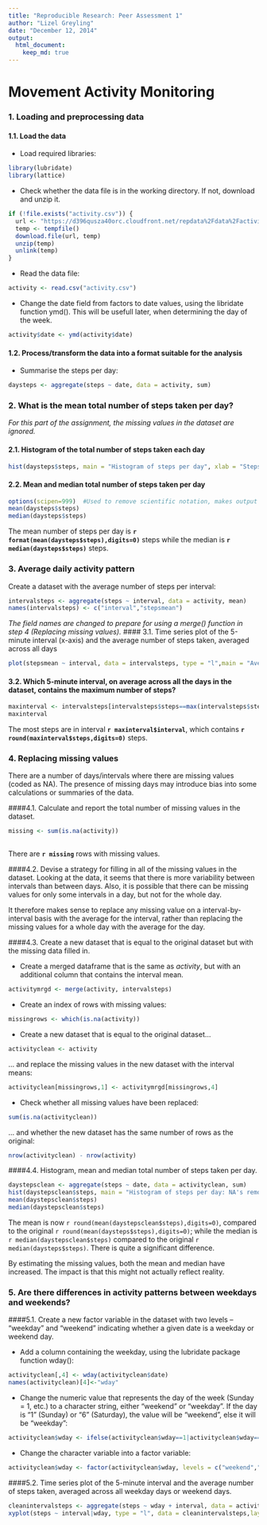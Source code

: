 ```yaml
---
title: "Reproducible Research: Peer Assessment 1"
author: "Lizel Greyling"
date: "December 12, 2014"
output: 
  html_document:
    keep_md: true
---    
```


Movement Activity Monitoring
============================  

### 1. Loading and preprocessing data 

#### 1.1. Load the data 

* Load required libraries:
```r
library(lubridate)
library(lattice)
```

* Check whether the data file is in the working directory. If not, download and unzip it.
```r
if (!file.exists("activity.csv")) {
  url <- "https://d396qusza40orc.cloudfront.net/repdata%2Fdata%2Factivity.zip"
  temp <- tempfile()
  download.file(url, temp)
  unzip(temp)
  unlink(temp)
}
```
* Read the data file:
```r
activity <- read.csv("activity.csv")
```
* Change the date field from factors to date values, using the libridate function ymd(). This will be usefull later, when determining the day of the week. 
```r
activity$date <- ymd(activity$date)
```
#### 1.2. Process/transform the data into a format suitable for the analysis 

* Summarise the steps per day:
```r
daysteps <- aggregate(steps ~ date, data = activity, sum)

```

### 2. What is the mean total number of steps taken per day?   
  
*For this part of the assignment, the missing values in the dataset are ignored.*

#### 2.1. Histogram of the total number of steps taken each day 
```r
hist(daysteps$steps, main = "Histogram of steps per day", xlab = "Steps per day")
```  
  
#### 2.2. Mean and median total number of steps taken per day 

```r
options(scipen=999)  #Used to remove scientific notation, makes output look nicer.
mean(daysteps$steps)
median(daysteps$steps)
```
The mean number of steps per day is **`r format(mean(daysteps$steps),digits=0)`** steps while the median is **`r median(daysteps$steps)`** steps.   

### 3. Average daily activity pattern  
Create a dataset with the average number of steps per interval:  
```r
intervalsteps <- aggregate(steps ~ interval, data = activity, mean)
names(intervalsteps) <- c("interval","stepsmean")  
```  
*The field names are changed to prepare for using a merge() function in step 4 (Replacing missing values).*
#### 3.1. Time series plot of the 5-minute interval (x-axis) and the average number of steps taken, averaged across all days 
```r
plot(stepsmean ~ interval, data = intervalsteps, type = "l",main = "Average steps per interval", xlab = "Interval", ylab="Average steps")
```

#### 3.2. Which 5-minute interval, on average across all the days in the dataset, contains the maximum number of steps?
```r
maxinterval <- intervalsteps[intervalsteps$steps==max(intervalsteps$steps),]
maxinterval
```
The most steps are in interval **`r maxinterval$interval`**, which contains **`r round(maxinterval$steps,digits=0)`** steps.  

### 4. Replacing missing values

There are a number of days/intervals where there are missing values (coded as NA). The presence of missing days may introduce bias into some calculations or summaries of the data.

####4.1. Calculate and report the total number of missing values in the dataset.  

```r
missing <- sum(is.na(activity))
 
```  

There are **`r missing`** rows with missing values.  

####4.2. Devise a strategy for filling in all of the missing values in the dataset. 
Looking at the data, it seems that there is more variability between intervals than between days. Also, it is possible that there can be missing values for only some intervals in a day, but not for the whole day.

It therefore makes sense to replace any missing value on a interval-by-interval basis with the average for the interval, rather than replacing the missing values for a whole day with the average for the day.

####4.3. Create a new dataset that is equal to the original dataset but with the missing data filled in.

- Create a merged dataframe that is the same as *activity*, but with an additional column that contains the interval mean.
```r
activitymrgd <- merge(activity, intervalsteps)
```
- Create an index of rows with missing values:
```r
missingrows <- which(is.na(activity)) 
```
- Create a new dataset that is equal to the original dataset...
```r
activityclean <- activity
```
... and replace the missing values in the new dataset with the interval means:
```r
activityclean[missingrows,1] <- activitymrgd[missingrows,4]
```
- Check whether all missing values have been replaced:
```r
sum(is.na(activityclean))
```
... and whether the new dataset has the same number of rows as the original:
```r
nrow(activityclean) - nrow(activity)
```  
  
####4.4. Histogram, mean and median total number of steps taken per day.  


```r
daystepsclean <- aggregate(steps ~ date, data = activityclean, sum)
hist(daystepsclean$steps, main = "Histogram of steps per day: NA's removed", xlab = "Steps per day")
mean(daystepsclean$steps)
median(daystepsclean$steps)
```
The mean is now `r round(mean(daystepsclean$steps),digits=0)`, compared to the original `r round(mean(daysteps$steps),digits=0)`; while the median is `r median(daystepsclean$steps)` compared to the original `r median(daysteps$steps)`. There is quite a significant difference.

By estimating the missing values, both the mean and median have increased. The impact is that this might not actually reflect reality.

### 5. Are there differences in activity patterns between weekdays and weekends?

####5.1. Create a new factor variable in the dataset with two levels -- "weekday" and "weekend" indicating whether a given date is a weekday or weekend day.

- Add a column containing the weekday, using the lubridate package function wday():
```r
activityclean[,4] <- wday(activityclean$date)
names(activityclean)[4]<-"wday"
```
- Change the numeric value that represents the day of the week (Sunday = 1, etc.) to a character string, either "weekend" or "weekday". If the day is "1" (Sunday) or "6" (Saturday), the value will be "weekend", else it will be "weekday":
```r
activityclean$wday <- ifelse(activityclean$wday==1|activityclean$wday==6,"weekend","weekday")
```
- Change the character variable into a factor variable:
```r
activityclean$wday <- factor(activityclean$wday, levels = c("weekend","weekday"))
```  
   
####5.2. Time series plot of the 5-minute interval and the average number of steps taken, averaged across all weekday days or weekend days. 

```r
cleanintervalsteps <- aggregate(steps ~ wday + interval, data = activityclean, mean)
xyplot(steps ~ interval|wday, type = "l", data = cleanintervalsteps,layout = c(1,2))
```